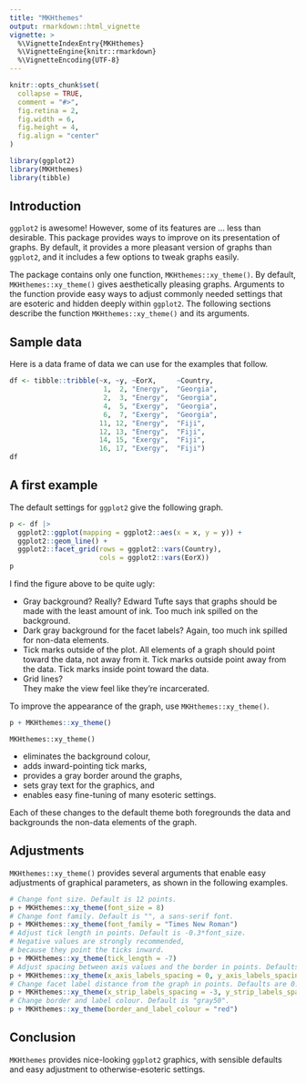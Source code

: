 ```yaml
---
title: "MKHthemes"
output: rmarkdown::html_vignette
vignette: >
  %\VignetteIndexEntry{MKHthemes}
  %\VignetteEngine{knitr::rmarkdown}
  %\VignetteEncoding{UTF-8}
---
```


```r
knitr::opts_chunk$set(
  collapse = TRUE,
  comment = "#>", 
  fig.retina = 2, 
  fig.width = 6, 
  fig.height = 4, 
  fig.align = "center"
)
```

```r
library(ggplot2)
library(MKHthemes)
library(tibble)
```

## Introduction

`ggplot2` is awesome! 
However, some of its features are ... less than desirable.
This package provides ways to improve on its presentation of graphs.
By default, it provides a more pleasant version of graphs than `ggplot2`, and
it includes a few options to tweak graphs easily.

The package contains only one function, `MKHthemes::xy_theme()`.
By default, `MKHthemes::xy_theme()` gives aesthetically pleasing graphs.
Arguments to the function provide easy ways to adjust commonly needed settings
that are esoteric and hidden deeply within `ggplot2`.
The following sections describe the function `MKHthemes::xy_theme()`
and its arguments.


## Sample data

Here is a data frame of data we can use for the examples that follow.

```r
df <- tibble::tribble(~x, ~y, ~EorX,     ~Country, 
                       1,  2, "Energy",  "Georgia", 
                       2,  3, "Energy",  "Georgia",
                       4,  5, "Exergy",  "Georgia",
                       6,  7, "Exergy",  "Georgia",
                      11, 12, "Energy",  "Fiji", 
                      12, 13, "Energy",  "Fiji",
                      14, 15, "Exergy",  "Fiji",
                      16, 17, "Exergy",  "Fiji")
df
```

## A first example

The default settings for `ggplot2` give the following graph.

```r
p <- df |> 
  ggplot2::ggplot(mapping = ggplot2::aes(x = x, y = y)) + 
  ggplot2::geom_line() + 
  ggplot2::facet_grid(rows = ggplot2::vars(Country), 
                      cols = ggplot2::vars(EorX))
p
```

I find the figure above to be quite ugly:

* Gray background? Really? 
  Edward Tufte says that graphs should be made with the least amount of ink. 
  Too much ink spilled on the background.
* Dark gray background for the facet labels? 
  Again, too much ink spilled for non-data elements.
* Tick marks outside of the plot. 
  All elements of a graph should point toward the data, not away from it.
  Tick marks outside point away from the data.
  Tick marks inside point toward the data.
* Grid lines?  
  They make the view feel like they're incarcerated.  
  
To improve the appearance of the graph, 
use `MKHthemes::xy_theme()`.

```r
p + MKHthemes::xy_theme()
```

`MKHthemes::xy_theme()`

* eliminates the background colour,
* adds inward-pointing tick marks,
* provides a gray border around the graphs,
* sets gray text for the graphics, and
* enables easy fine-tuning of many esoteric settings.

Each of these changes to the default theme both
foregrounds the data and
backgrounds the non-data elements of the graph.


## Adjustments

`MKHthemes::xy_theme()` provides several arguments 
that enable easy adjustments of graphical parameters, 
as shown in the following examples.

```r
# Change font size. Default is 12 points.
p + MKHthemes::xy_theme(font_size = 8)
# Change font family. Default is "", a sans-serif font.
p + MKHthemes::xy_theme(font_family = "Times New Roman")
# Adjust tick length in points. Default is -0.3*font_size.
# Negative values are strongly recommended, 
# because they point the ticks inward.
p + MKHthemes::xy_theme(tick_length = -7)
# Adjust spacing between axis values and the border in points. Defaults are 0.2*font_size.
p + MKHthemes::xy_theme(x_axis_labels_spacing = 0, y_axis_labels_spacing = 20)
# Change facet label distance from the graph in points. Defaults are 0.2*font_size.
p + MKHthemes::xy_theme(x_strip_labels_spacing = -3, y_strip_labels_spacing = 20)
# Change border and label colour. Default is "gray50".
p + MKHthemes::xy_theme(border_and_label_colour = "red")
```
  
  
## Conclusion
  
`MKHthemes` provides nice-looking `ggplot2` graphics, 
with sensible defaults and easy adjustment
to otherwise-esoteric settings.
  
